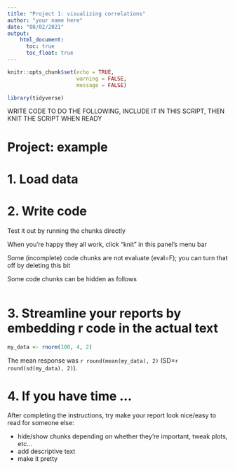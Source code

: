 ```yaml
---
title: "Project 1: visualizing correlations"
author: "your name here"
date: "08/02/2021"
output: 
    html_document:
      toc: true
      toc_float: true
---
```


```r
knitr::opts_chunk$set(echo = TRUE, 
                      warning = FALSE,
                      message = FALSE)
```

```r
library(tidyverse)
```

WRITE CODE TO DO THE FOLLOWING, INCLUDE IT IN THIS SCRIPT, THEN KNIT THE SCRIPT WHEN READY

# Project: example

# 1. Load data

# 2. Write code

Test it out by running the chunks directly

When you're happy they all work, click "knit" in this panel's menu bar

Some (incomplete) code chunks are not evaluate (eval=F); you can turn that off by deleting this bit

Some code chunks can be hidden as follows

```r

```

# 3. Streamline your reports by embedding r code in the actual text

```r
my_data <- rnorm(100, 4, 2)
```

The mean response was `r round(mean(my_data), 2)` (SD=`r round(sd(my_data), 2)`).

# 4. If you have time ...

After completing the instructions, try make your report look nice/easy to read for someone else: 

- hide/show chunks depending on whether they're important, tweak plots, etc...
- add descriptive text
- make it pretty


